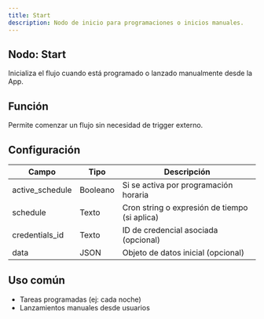 ```yaml
---
title: Start
description: Nodo de inicio para programaciones o inicios manuales.
---
```



## Nodo: Start

Inicializa el flujo cuando está programado o lanzado manualmente desde la App.

## Función
Permite comenzar un flujo sin necesidad de trigger externo.

## Configuración

| Campo              | Tipo     | Descripción                                           |
|--------------------|----------|-------------------------------------------------------|
| active_schedule    | Booleano | Si se activa por programación horaria                |
| schedule           | Texto    | Cron string o expresión de tiempo (si aplica)        |
| credentials_id     | Texto    | ID de credencial asociada (opcional)                 |
| data               | JSON     | Objeto de datos inicial (opcional)                   |

## Uso común
- Tareas programadas (ej: cada noche)
- Lanzamientos manuales desde usuarios
